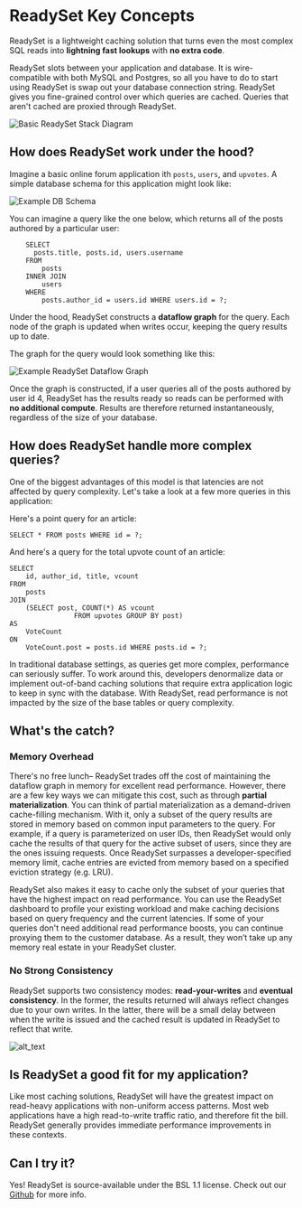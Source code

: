 # ReadySet Key Concepts
ReadySet is a lightweight caching solution that turns even the most complex SQL reads into **lightning fast lookups** with **no extra code**. 

ReadySet slots between your application and database. It is wire-compatible with both MySQL and Postgres, so all you have to 
do to start using ReadySet is swap out your database connection string. ReadySet gives you fine-grained control over which 
queries are cached. Queries that aren't cached are proxied through ReadySet.

![Basic ReadySet Stack Diagram](/rs_stack_diagram.png)

## How does ReadySet work under the hood?
Imagine a basic online forum application ith `posts`, `users`, and `upvotes`. A simple database schema for this application might look like: 

![Example DB Schema](/reddit_sql_schema.png)

You can imagine a query like the one below, which returns all of the posts authored by a particular user: 

``` SELECT 
    SELECT
      posts.title, posts.id, users.username 
    FROM 
        posts 
    INNER JOIN 
        users 
    WHERE 
        posts.author_id = users.id WHERE users.id = ?;
```

Under the hood, ReadySet constructs a **dataflow graph** for the query. Each node of the graph is updated when writes occur, keeping the query results up to date. 

The graph for the query would look something like this: 

![Example ReadySet Dataflow Graph](/rs_example_dataflow.png)

Once the graph is constructed, if a user queries all of the posts authored by user id 4, ReadySet has the results ready so reads can be performed with **no additional compute**. 
Results are therefore returned instantaneously, regardless of the size of your database.


## How does ReadySet handle more complex queries?
One of the biggest advantages of this model is that latencies are not affected by query complexity. Let's take a look at a few more queries in this application:

Here's a point query for an article:

``` SELECT 
SELECT * FROM posts WHERE id = ?;
```

And here's a query for the total upvote count of an article:

```SELECT 
SELECT
    id, author_id, title, vcount 
FROM 
    posts 
JOIN 
    (SELECT post, COUNT(*) AS vcount 
                FROM upvotes GROUP BY post)  
AS 
    VoteCount 
ON 
    VoteCount.post = posts.id WHERE posts.id = ?; 
```

In traditional database settings, as queries get more complex, performance can seriously suffer. To work around this, developers denormalize data or implement out-of-band caching solutions that require extra application logic to keep in sync with the database. 
With ReadySet, read performance is not impacted by the size of the base tables or query complexity.


## What's the catch?


### Memory Overhead
There's no free lunch– ReadySet trades off the cost of maintaining the dataflow graph in memory for excellent read performance. However, there are a few key ways we can mitigate this cost, such as
through **partial materialization**. You can think of partial materialization as a demand-driven cache-filling mechanism. With it, only a subset of the query results are stored in memory 
based on common input parameters to the query. For example, if a query is parameterized on user IDs, then ReadySet would only cache the results of 
that query for the active subset of users, since they are the ones issuing requests. Once ReadySet surpasses a developer-specified memory limit, 
cache entries are evicted from memory based on a specified eviction strategy (e.g. LRU). 

ReadySet also makes it easy to cache only the subset of your queries that have the highest impact on read performance. You can use the ReadySet 
dashboard to profile your existing workload and make caching decisions based on query frequency and the current latencies. 
If some of your queries don't need additional read performance boosts, you can continue proxying them to the customer database. As a result, they 
won’t take up any memory real estate in your ReadySet cluster.


### No Strong Consistency 
ReadySet supports two consistency modes: **read-your-writes** and **eventual consistency**. In the former, the results returned will always reflect changes due to your own writes. 
In the latter, there will be a small delay between when the write is issued and the cached result is updated in ReadySet to reflect that write.


![alt_text](/rs_write_diagram.png)


## Is ReadySet a good fit for my application?
Like most caching solutions, ReadySet will have the greatest impact on read-heavy applications with non-uniform access patterns. 
Most web applications have a high read-to-write traffic ratio, and therefore fit the bill. ReadySet generally provides immediate 
performance improvements in these contexts.

## Can I try it? 
Yes! ReadySet is source-available under the BSL 1.1 license. Check out our [Github](https://github.com/readysettech/readyset) for more info. 
